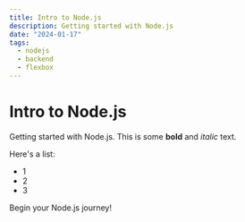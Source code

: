 ```yaml
---
title: Intro to Node.js
description: Getting started with Node.js
date: "2024-01-17"
tags:
  - nodejs
  - backend
  - flexbox
---
```


# Intro to Node.js

Getting started with Node.js. This is some **bold** and _italic_ text.

Here's a list:

- 1
- 2
- 3

Begin your Node.js journey!
